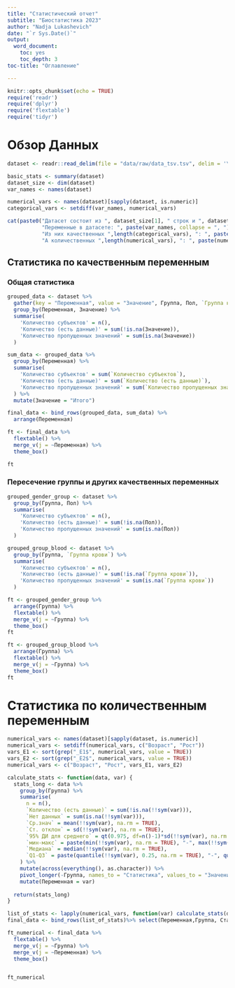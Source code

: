 ```yaml
---
title: "Статистический отчет"
subtitle: "Биостатистика 2023"
author: "Nadja Lukashevich"
date: "`r Sys.Date()`"
output: 
  word_document:
    toc: yes
    toc_depth: 3
toc-title: "Оглавление"

---
```


```r
knitr::opts_chunk$set(echo = TRUE)
require('readr')
require('dplyr')
require('flextable')
require('tidyr')
```

# Обзор Данных

```r
dataset <- readr::read_delim(file = "data/raw/data_tsv.tsv", delim = '\t')
```

```r
basic_stats <- summary(dataset)
dataset_size <- dim(dataset)
var_names <- names(dataset)

numerical_vars <- names(dataset)[sapply(dataset, is.numeric)]
categorical_vars <- setdiff(var_names, numerical_vars)

cat(paste0("Датасет состоит из ", dataset_size[1], " строк и ", dataset_size[2], " колонок.\n",
           "Переменные в датасете: ", paste(var_names, collapse = ", "), ".\n", 
           "Из них качественных ",length(categorical_vars), ": ", paste(categorical_vars, collapse = ", "), ".\n",
           "А количественных ",length(numerical_vars), ": ", paste(numerical_vars, collapse = ", "), ".\n"))

```

## Статистика по качественным переменным
### Общая статистика
```r
grouped_data <- dataset %>% 
  gather(key = "Переменная", value = "Значение", Группа, Пол, `Группа крови`) %>% 
  group_by(Переменная, Значение) %>% 
  summarise(
    'Количество субъектов' = n(),
    'Количество (есть данные)' = sum(!is.na(Значение)),
    'Количество пропущенных значений' = sum(is.na(Значение))
  )

sum_data <- grouped_data %>% 
  group_by(Переменная) %>% 
  summarise(
    'Количество субъектов' = sum(`Количество субъектов`),
    'Количество (есть данные)' = sum(`Количество (есть данные)`),
    'Количество пропущенных значений' = sum(`Количество пропущенных значений`)
  ) %>% 
  mutate(Значение = "Итого")

final_data <- bind_rows(grouped_data, sum_data) %>% 
  arrange(Переменная)

ft <- final_data %>% 
  flextable() %>% 
  merge_v(j = ~Переменная) %>% 
  theme_box()

ft
```
### Пересечение группы и других качественных переменных

```r
grouped_gender_group <- dataset %>% 
  group_by(Группа, Пол) %>% 
  summarise(
    'Количество субъектов' = n(),
    'Количество (есть данные)' = sum(!is.na(Пол)),
    'Количество пропущенных значений' = sum(is.na(Пол))
  )

grouped_group_blood <- dataset %>% 
  group_by(Группа, `Группа крови`) %>% 
  summarise(
    'Количество субъектов' = n(),
    'Количество (есть данные)' = sum(!is.na(`Группа крови`)),
    'Количество пропущенных значений' = sum(is.na(`Группа крови`))
  )
```
```r
ft <- grouped_gender_group %>% 
  arrange(Группа) %>% 
  flextable() %>% 
  merge_v(j = ~Группа) %>% 
  theme_box()
ft
```
```r
ft <- grouped_group_blood %>% 
  arrange(Группа) %>% 
  flextable() %>% 
  merge_v(j = ~Группа) %>% 
  theme_box()
ft
```
# Статистика по количественным переменным
```r
numerical_vars <- names(dataset)[sapply(dataset, is.numeric)]
numerical_vars <- setdiff(numerical_vars, c("Возраст", "Рост"))
vars_E1 <- sort(grep("_E1$", numerical_vars, value = TRUE))
vars_E2 <- sort(grep("_E2$", numerical_vars, value = TRUE))
numerical_vars <- c("Возраст", "Рост", vars_E1, vars_E2)

calculate_stats <- function(data, var) {
  stats_long <- data %>% 
    group_by(Группа) %>% 
    summarise(
      n = n(),
      `Количество (есть данные)` = sum(!is.na(!!sym(var))),
      `Нет данных` = sum(is.na(!!sym(var))),
      `Ср.знач` = mean(!!sym(var), na.rm = TRUE),
      `Ст. отклон` = sd(!!sym(var), na.rm = TRUE),
      `95% ДИ для среднего` = qt(0.975, df=n()-1)*sd(!!sym(var), na.rm = TRUE)/sqrt(n()),
      `мин-макс` = paste(min(!!sym(var), na.rm = TRUE), "-", max(!!sym(var), na.rm = TRUE)),
      `Медиана` = median(!!sym(var), na.rm = TRUE),
      `Q1-Q3` = paste(quantile(!!sym(var), 0.25, na.rm = TRUE), "-", quantile(!!sym(var), 0.75, na.rm = TRUE))
    ) %>% 
    mutate(across(everything(), as.character)) %>% 
    pivot_longer(-Группа, names_to = "Статистика", values_to = "Значение") %>% 
    mutate(Переменная = var)
  
  return(stats_long)
}

list_of_stats <- lapply(numerical_vars, function(var) calculate_stats(dataset, var))
final_data <- bind_rows(list_of_stats)%>% select(Переменная,Группа, Статистика, Значение)

ft_numerical <- final_data %>% 
  flextable() %>% 
  merge_v(j = ~Группа) %>% 
  merge_v(j = ~Переменная) %>% 
  theme_box()


ft_numerical
```


